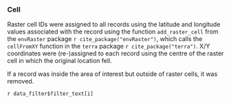 ### Cell

Raster cell IDs were assigned to all records using the latitude and longitude values associated with the record using the function `add_raster_cell` from the `envRaster` package `r cite_package("envRaster")`, which calls the `cellFromXY` function in the `terra` package `r cite_package("terra")`. X/Y coordinates were (re-)assigned to each record using the centre of the raster cell in which the original location fell.

If a record was inside the area of interest but outside of raster cells, it was removed.

`r data_filter$filter_text[i]`

<br>
